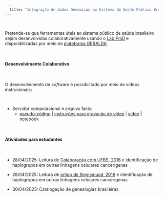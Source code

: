 ```yaml
---
  title: "Integração de dados Genômicos ao Sistema de Saúde Público Brasileiro (SUS)"
---
```


\

Pretende-se que ferramentas úteis ao sistema público de saúde brasileiro sejam desenvolvidas colaborativamente usando o [Lab PmD](lab-virtual.html) e disponibilizadas por meio da [plataforma GERALDA](https://geraldo-br.netlify.app/pmd).

\

#### Desenvolvimento Colaborativo

\

O desenvolvimento de *software* é possibilitado por meio de vídeos instrucionais:

\

* Servidor computacional e arquivo fastq 
  + [pseudo-código](https://docs.google.com/document/d/1TBsntWO8cCpHQ9YkvlUwXkXHqAkoKPlVBxtltosAAPs/edit?tab=t.0#heading=h.sc3873h8qqnu) | [instruções para gravação de vídeo](https://docs.google.com/document/d/161PbOhDUD06T_ALjTlTGr_N2WFCFryxUf2OS1HtTWro/edit?usp=sharing) | [vídeo](https://drive.google.com/file/d/1FYhk2wx59oGGtiQwGLOjLbkj48nBlq9v/view?usp=sharing) | [notebook](https://bioinformatics-bridge-course.netlify.app/align-extract-counts#download-fastq-file)
  
\
  
#### Atividades para estudantes

\

* 28/04/2025: Leitura de [Colaboração com UFBS, 2016](https://drive.google.com/file/d/1F1fUyGFlYZkSJw10gLZdUVN5DwoLO29s/view?usp=sharing) e identificação de haplogrupos em outras linhagens celulares cancerígenas

* 28/04/2025: Leitura de [artigo de Siegismund, 2016](https://drive.google.com/file/d/1F1fUyGFlYZkSJw10gLZdUVN5DwoLO29s/view?usp=sharing) e identificação de haplogrupos em outras linhagens celulares cancerígenas

* 30/04/2025: Catalogação de genealogias brasileiras